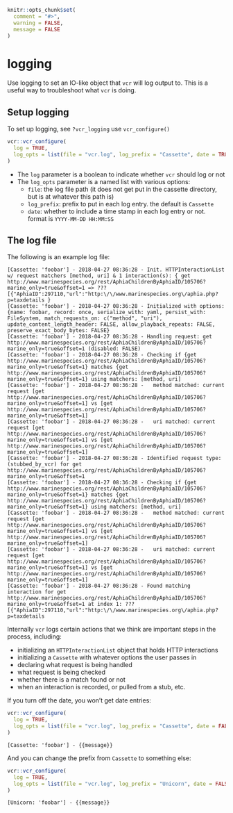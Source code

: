 ```r
knitr::opts_chunk$set(
  comment = "#>",
  warning = FALSE,
  message = FALSE
)
```


# logging {#logging}

Use logging to set an IO-like object that `vcr` will log output to. This is a 
useful way to troubleshoot what `vcr` is doing.

## Setup logging {#logging-setup}

To set up logging, see `?vcr_logging` use `vcr_configure()`

```r
vcr::vcr_configure(
  log = TRUE, 
  log_opts = list(file = "vcr.log", log_prefix = "Cassette", date = TRUE)
)
```

* The `log` parameter is a boolean to indicate whether `vcr` should log or not
* The `log_opts` parameter is a named list with various options:
  * `file`: the log file path (it does not get put in the cassette directory, but is at whatever this path is)
  * `log_prefix`: prefix to put in each log entry. the default is `Cassette`
  * `date`: whether to include a time stamp in each log entry or not. format is `YYYY-MM-DD HH:MM:SS`

## The log file

The following is an example log file:

```
[Cassette: 'foobar'] - 2018-04-27 08:36:28 - Init. HTTPInteractionList w/ request matchers [method, uri] & 1 interaction(s): { get http://www.marinespecies.org/rest/AphiaChildrenByAphiaID/105706?marine_only=true&offset=1 => ??? [{"AphiaID":297110,"url":"http:\/\/www.marinespecies.org\/aphia.php?p=taxdetails }
[Cassette: 'foobar'] - 2018-04-27 08:36:28 - Initialized with options: {name: foobar, record: once, serialize_with: yaml, persist_with: FileSystem, match_requests_on: c("method", "uri"), update_content_length_header: FALSE, allow_playback_repeats: FALSE, preserve_exact_body_bytes: FALSE}
[Cassette: 'foobar'] - 2018-04-27 08:36:28 - Handling request: get http://www.marinespecies.org/rest/AphiaChildrenByAphiaID/105706?marine_only=true&offset=1 (disabled: FALSE)
[Cassette: 'foobar'] - 2018-04-27 08:36:28 - Checking if {get http://www.marinespecies.org/rest/AphiaChildrenByAphiaID/105706?marine_only=true&offset=1} matches {get http://www.marinespecies.org/rest/AphiaChildrenByAphiaID/105706?marine_only=true&offset=1} using matchers: [method, uri]
[Cassette: 'foobar'] - 2018-04-27 08:36:28 -   method matched: current request [get http://www.marinespecies.org/rest/AphiaChildrenByAphiaID/105706?marine_only=true&offset=1] vs [get http://www.marinespecies.org/rest/AphiaChildrenByAphiaID/105706?marine_only=true&offset=1]
[Cassette: 'foobar'] - 2018-04-27 08:36:28 -   uri matched: current request [get http://www.marinespecies.org/rest/AphiaChildrenByAphiaID/105706?marine_only=true&offset=1] vs [get http://www.marinespecies.org/rest/AphiaChildrenByAphiaID/105706?marine_only=true&offset=1]
[Cassette: 'foobar'] - 2018-04-27 08:36:28 - Identified request type: (stubbed_by_vcr) for get http://www.marinespecies.org/rest/AphiaChildrenByAphiaID/105706?marine_only=true&offset=1
[Cassette: 'foobar'] - 2018-04-27 08:36:28 - Checking if {get http://www.marinespecies.org/rest/AphiaChildrenByAphiaID/105706?marine_only=true&offset=1} matches {get http://www.marinespecies.org/rest/AphiaChildrenByAphiaID/105706?marine_only=true&offset=1} using matchers: [method, uri]
[Cassette: 'foobar'] - 2018-04-27 08:36:28 -   method matched: current request [get http://www.marinespecies.org/rest/AphiaChildrenByAphiaID/105706?marine_only=true&offset=1] vs [get http://www.marinespecies.org/rest/AphiaChildrenByAphiaID/105706?marine_only=true&offset=1]
[Cassette: 'foobar'] - 2018-04-27 08:36:28 -   uri matched: current request [get http://www.marinespecies.org/rest/AphiaChildrenByAphiaID/105706?marine_only=true&offset=1] vs [get http://www.marinespecies.org/rest/AphiaChildrenByAphiaID/105706?marine_only=true&offset=1]
[Cassette: 'foobar'] - 2018-04-27 08:36:28 - Found matching interaction for get http://www.marinespecies.org/rest/AphiaChildrenByAphiaID/105706?marine_only=true&offset=1 at index 1: ??? [{"AphiaID":297110,"url":"http:\/\/www.marinespecies.org\/aphia.php?p=taxdetails
```

Internally `vcr` logs certain actions that we think are important steps in the process, including: 

* initializing an `HTTPInteractionList` object that holds HTTP interactions
* initializing a `Cassette` with whatever options the user passes in
* declaring what request is being handled
* what request is being checked
* whether there is a match found or not
* when an interaction is recorded, or pulled from a stub, etc.

If you turn off the date, you won't get date entries:

```r
vcr::vcr_configure(
  log = TRUE, 
  log_opts = list(file = "vcr.log", log_prefix = "Cassette", date = FALSE)
)
```

```
[Cassette: 'foobar'] - {{message}}
```

And you can change the prefix from `Cassette` to something else:

```r
vcr::vcr_configure(
  log = TRUE, 
  log_opts = list(file = "vcr.log", log_prefix = "Unicorn", date = FALSE)
)
```

```
[Unicorn: 'foobar'] - {{message}}
```
